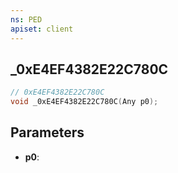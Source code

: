 ```yaml
---
ns: PED
apiset: client
---
```

## _0xE4EF4382E22C780C

```c
// 0xE4EF4382E22C780C
void _0xE4EF4382E22C780C(Any p0);
```


## Parameters
* **p0**: